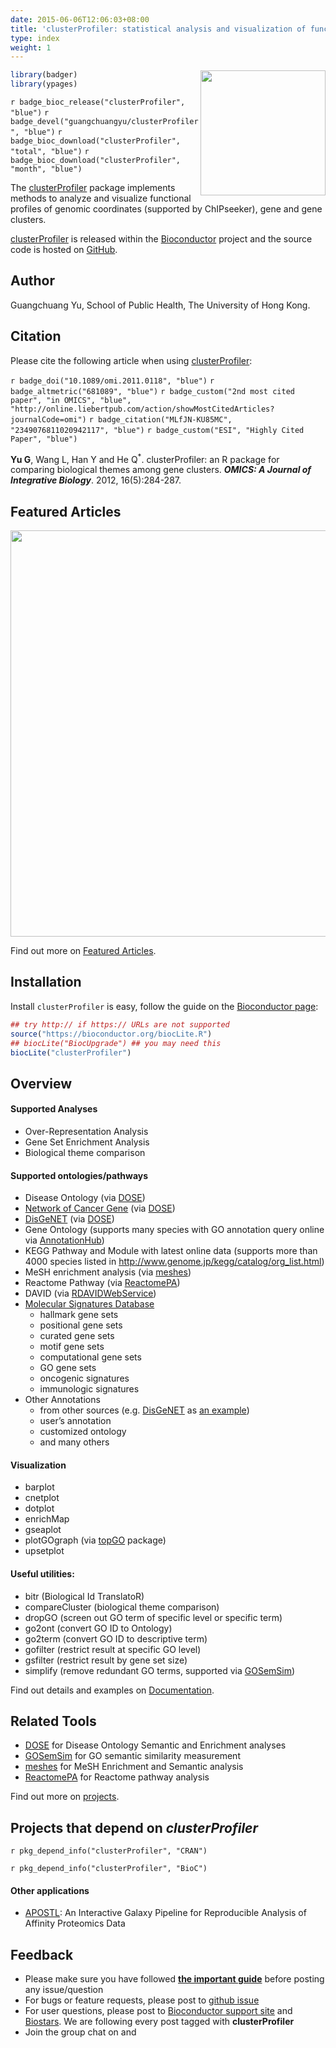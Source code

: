 ```yaml
---
date: 2015-06-06T12:06:03+08:00
title: 'clusterProfiler: statistical analysis and visualization of functional profiles for genes and gene clusters'
type: index
weight: 1
---
```



<img src="https://raw.githubusercontent.com/Bioconductor/BiocStickers/master/clusterProfiler/clusterProfiler.png" height="200" align="right" />

<link rel="stylesheet" href="https://guangchuangyu.github.io/css/font-awesome.min.css">

```r
library(badger)
library(ypages)
```

`r badge_bioc_release("clusterProfiler", "blue")`
`r badge_devel("guangchuangyu/clusterProfiler", "blue")`
`r badge_bioc_download("clusterProfiler", "total", "blue")`
`r badge_bioc_download("clusterProfiler", "month", "blue")`


The [clusterProfiler](https://bioconductor.org/packages/clusterProfiler/) package implements methods to analyze and visualize functional profiles of genomic coordinates (supported by ChIPseeker), gene and gene clusters.

[clusterProfiler](https://bioconductor.org/packages/clusterProfiler/) is released within the [Bioconductor](https://bioconductor.org/packages/clusterProfiler) project and the source code is hosted on <a href="https://github.com/GuangchuangYu/clusterProfiler"><i class="fa fa-github fa-lg"></i> GitHub</a>.

## <i class="fa fa-user"></i> Author

Guangchuang Yu, School of Public Health, The University of Hong Kong.


## <i class="fa fa-book"></i> Citation

Please cite the following article when using [clusterProfiler](https://bioconductor.org/packages/clusterProfiler/):

`r badge_doi("10.1089/omi.2011.0118", "blue")`
`r badge_altmetric("681089", "blue")`
`r badge_custom("2nd most cited paper", "in OMICS", "blue",
  "http://online.liebertpub.com/action/showMostCitedArticles?journalCode=omi")`
`r badge_citation("MLfJN-KU85MC", "2349076811020942117", "blue")`
`r badge_custom("ESI", "Highly Cited Paper", "blue")`



__Yu G__, Wang L, Han Y and He Q<sup>*</sup>. clusterProfiler: an R package for comparing biological themes among gene clusters.
__*OMICS: A Journal of Integrative Biology*__. 2012, 16(5):284-287.



## <i class="fa fa-pencil"></i> Featured Articles

<img src="https://guangchuangyu.github.io/featured_img/clusterProfiler/elife-02077-fig5-v1.jpg" width="650">

<i class="fa fa-hand-o-right"></i> Find out more on <i class="fa fa-pencil"></i> [Featured Articles](https://guangchuangyu.github.io/clusterProfiler/featuredArticles/).

## <i class="fa fa-download"></i> Installation

Install `clusterProfiler` is easy, follow the guide on the [Bioconductor page](https://bioconductor.org/packages/clusterProfiler/):

```r
## try http:// if https:// URLs are not supported
source("https://bioconductor.org/biocLite.R")
## biocLite("BiocUpgrade") ## you may need this
biocLite("clusterProfiler")
```

## <i class="fa fa-cogs"></i> Overview

#### <i class="fa fa-angle-double-right"></i> Supported Analyses

+ Over-Representation Analysis
+ Gene Set Enrichment Analysis
+ Biological theme comparison

#### <i class="fa fa-angle-double-right"></i> Supported ontologies/pathways

+ Disease Ontology (via [DOSE](https://www.bioconductor.org/packages/DOSE))
+ [Network of Cancer Gene](http://ncg.kcl.ac.uk/) (via [DOSE](https://www.bioconductor.org/packages/DOSE))
+ [DisGeNET](http://www.disgenet.org/web/DisGeNET/menu/home) (via [DOSE](https://www.bioconductor.org/packages/DOSE))
+ Gene Ontology (supports many species with GO annotation query online via [AnnotationHub](https://bioconductor.org/packages/AnnotationHub/))
+ KEGG Pathway and Module with latest online data (supports more than 4000 species listed in <http://www.genome.jp/kegg/catalog/org_list.html>)
+ MeSH enrichment analysis (via [meshes](https://www.bioconductor.org/packages/meshes))
+ Reactome Pathway (via [ReactomePA](https://www.bioconductor.org/packages/ReactomePA))
+ DAVID (via [RDAVIDWebService](https://www.bioconductor.org/packages/RDAVIDWebService))
+ [Molecular Signatures Database](http://software.broadinstitute.org/gsea/msigdb)
	* hallmark gene sets
	* positional gene sets
	* curated gene sets
	* motif gene sets
	* computational gene sets
	* GO gene sets
	* oncogenic signatures
	* immunologic signatures
+ Other Annotations
	* from other sources (e.g. [DisGeNET](http://www.disgenet.org/web/DisGeNET/menu/home) as [an example](https://guangchuangyu.github.io/2015/05/use-clusterprofiler-as-an-universal-enrichment-analysis-tool/))
	* user's annotation
	* customized ontology
	* and many others

#### <i class="fa fa-angle-double-right"></i> Visualization

+ barplot
+ cnetplot
+ dotplot
+ enrichMap
+ gseaplot
+ plotGOgraph (via [topGO](https://www.bioconductor.org/packages/topGO) package)
+ upsetplot

#### <i class="fa fa-angle-double-right"></i> Useful utilities:

+ bitr (Biological Id TranslatoR)
+ compareCluster (biological theme comparison)
+ dropGO (screen out GO term of specific level or specific term)
+ go2ont (convert GO ID to Ontology)
+ go2term (convert GO ID to descriptive term)
+ gofilter (restrict result at specific GO level)
+ gsfilter (restrict result by gene set size)
+ simplify (remove redundant GO terms, supported via [GOSemSim](https://www.bioconductor.org/packages/GOSemSim))

<i class="fa fa-hand-o-right"></i> Find out details and examples on <i class="fa fa-book"></i> [Documentation](https://guangchuangyu.github.io/clusterProfiler/documentation/).

## <i class="fa fa-wrench"></i> Related Tools

<ul class="fa-ul">
<li><i class="fa-li fa fa-angle-double-right"></i><a href="https://guangchuangyu.github.io/DOSE">DOSE</a> for Disease Ontology Semantic and Enrichment analyses</li>
<li><i class="fa-li fa fa-angle-double-right"></i><a href="https://guangchuangyu.github.io/GOSemSim">GOSemSim</a> for GO semantic similarity measurement</li>
<li><i class="fa-li fa fa-angle-double-right"></i><a href="https://guangchuangyu.github.io/meshes">meshes</a> for MeSH Enrichment and Semantic analysis</li>
<li><i class="fa-li fa fa-angle-double-right"></i><a href="https://guangchuangyu.github.io/ReactomePA">ReactomePA</a> for Reactome pathway analysis</li>
</ul>

<i class="fa fa-hand-o-right"></i> Find out more on [projects](https://guangchuangyu.github.io/#projects).


## <i class="fa fa-code-fork"></i> Projects that depend on _clusterProfiler_

`r pkg_depend_info("clusterProfiler", "CRAN")`

`r pkg_depend_info("clusterProfiler", "BioC")`

#### <i class="fa fa-angle-double-right"></i> Other applications

+ [APOSTL](https://github.com/bornea/APOSTL): An Interactive Galaxy Pipeline for Reproducible Analysis of Affinity Proteomics Data


## <i class="fa fa-comment"></i> Feedback

<ul class="fa-ul">
<li><i class="fa-li fa fa-hand-o-right"></i> Please make sure you have followed <a href="https://guangchuangyu.github.io/2016/07/how-to-bug-author/"><strong>the important guide</strong></a> before posting any issue/question</li>
<li><i class="fa-li fa fa-bug"></i> For bugs or feature requests, please post to <i class="fa fa-github-alt"></i> <a href="https://github.com/GuangchuangYu/clusterProfiler/issues">github issue</a></li>
<li><i class="fa-li fa fa-support"></i>  For user questions, please post to <a href="https://support.bioconductor.org/">Bioconductor support site</a> and <a href="https://www.biostars.org/">Biostars</a>. We are following every post tagged with <strong>clusterProfiler</strong></li>
<li><i class="fa-li fa fa-commenting"></i> Join the group chat on <a href="https://twitter.com/hashtag/clusterProfiler"><i class="fa fa-twitter fa-lg"></i></a> and <a href="http://huati.weibo.com/k/clusterProfiler"><i class="fa fa-weibo fa-lg"></i></a></li>
</ul>

